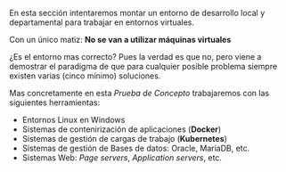 En esta sección intentaremos montar un entorno de desarrollo local y departamental para trabajar en entornos virtuales.

Con un único matiz: **No se van a utilizar máquinas virtuales**

¿Es el entorno mas correcto? Pues la verdad es que no, pero viene a demostrar el paradigma de que para cualquier posible
problema siempre existen varias (cinco mínimo) soluciones.

Mas concretamente en esta _Prueba de Concepto_ trabajaremos con las siguientes herramientas:

- Entornos Linux en Windows
- Sistemas de contenirización de aplicaciones (**Docker**)
- Sistemas de gestión de cargas de trabajo (**Kubernetes**)
- Sistemas de gestión de Bases de datos: Oracle, MariaDB, etc.
- Sistemas Web: _Page servers_, _Application servers_, etc.
